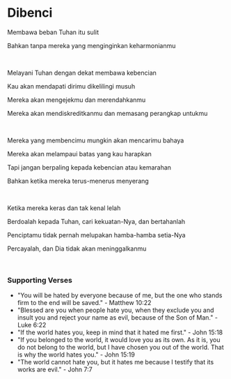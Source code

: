 # Dibenci

Membawa beban Tuhan itu sulit

Bahkan tanpa mereka yang menginginkan keharmonianmu

<br />

Melayani Tuhan dengan dekat membawa kebencian

Kau akan mendapati dirimu dikelilingi musuh

Mereka akan mengejekmu dan merendahkanmu

Mereka akan mendiskreditkanmu dan memasang perangkap untukmu

<br />

Mereka yang membencimu mungkin akan mencarimu bahaya

Mereka akan melampaui batas yang kau harapkan

Tapi jangan berpaling kepada kebencian atau kemarahan

Bahkan ketika mereka terus-menerus menyerang

<br />

Ketika mereka keras dan tak kenal lelah

Berdoalah kepada Tuhan, cari kekuatan-Nya, dan bertahanlah

Penciptamu tidak pernah melupakan hamba-hamba setia-Nya

Percayalah, dan Dia tidak akan meninggalkanmu

<br />

### Supporting Verses

- "You will be hated by everyone because of me, but the one who stands firm to the end will be saved." - Matthew 10:22
- "Blessed are you when people hate you, when they exclude you and insult you and reject your name as evil, because of the Son of Man." - Luke 6:22
- "If the world hates you, keep in mind that it hated me first." - John 15:18
- "If you belonged to the world, it would love you as its own. As it is, you do not belong to the world, but I have chosen you out of the world. That is why the world hates you." - John 15:19
- "The world cannot hate you, but it hates me because I testify that its works are evil." - John 7:7